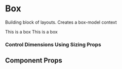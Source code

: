 

<Meta title="Components/Box" component={Box} />

# Box

Building block of layouts. Creates a box-model context

<Preview withToolbar>
  <Story name="box">
    <Box>
      <Box bg="text.primary" p={3} mb={4}>
        <Text variant="body" color="text.inverse">
          This is a box
        </Text>
      </Box>
      <Box bg="text.primary" p={3}>
        <Text variant="body" color="text.inverse">
          This is a box
        </Text>
      </Box>
    </Box>
  </Story>
</Preview>

### Control Dimensions Using Sizing Props

<Preview withToolbar>
  <Story name="sizing">
    <Box bg="brand.accent" width={5} height={5}></Box>
  </Story>
</Preview>

## Component Props

<Props of={Box} />
